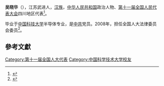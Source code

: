 '''吴晓华'''（{{bd|1945年||}}），江苏武进人，[[汉族|汉族]]，[[中华人民共和国|中华人民共和国]]政治人物、[[第十一届全国人民代表大会|第十一届全国人民代表大会]]四川地区代表<ref>{{cite web|author=新华网|title=第十一届全国人大代表|url=http://news.xinhuanet.com/ziliao/2008-03/03/content_7708230.htm?node=36628|publisher=新华网|accessdate=2014-01-07|archive-date=2014-01-10|archive-url=https://web.archive.org/web/20140110211415/http://news.xinhuanet.com/ziliao/2008-03/03/content_7708230.htm?node=36628|dead-url=no}}</ref>。

毕业于[[中国科技大学|中国科技大学]]半导体专业，是[[中共|中共]]党员。2008年，担任全国人大法律委员会委员<ref>{{cite news|title=全国人大代表信息-吴晓华|url=http://210.82.31.1:8084/delegate/viewDelegate.action?dbid=112187|accessdate=2013-04-05|newspaper=全国人大网|archive-url=https://web.archive.org/web/20130312024137/http://www.npc.gov.cn/delegate/viewDelegate.action?dbid=112187|archive-date=2013-03-12|dead-url=yes}}</ref>。

==參考文獻==
{{reflist}}
[[Category:第十一届全国人大代表|Category:第十一届全国人大代表]]
[[Category:中国科学技术大学校友|Category:中国科学技术大学校友]]